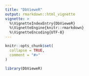 ```yaml
---
title: "DbVieweR"
output: rmarkdown::html_vignette
vignette: >
  %\VignetteIndexEntry{DbVieweR}
  %\VignetteEngine{knitr::rmarkdown}
  %\VignetteEncoding{UTF-8}
---
```


```r
knitr::opts_chunk$set(
  collapse = TRUE,
  comment = "#>"
)
```

```r
library(DbVieweR)
```
